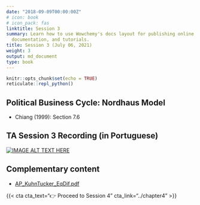 ```yaml
---
date: "2018-09-09T00:00:00Z"
# icon: book
# icon_pack: fas
linktitle: Session 3
summary: Learn how to use Wowchemy's docs layout for publishing online courses, software
  documentation, and tutorials.
title: Session 3 (July 06, 2021)
weight: 3
output: md_document
type: book
---
```


```r
knitr::opts_chunk$set(echo = TRUE)
reticulate::repl_python()
```


## Political Business Cycle: Nordhaus Model
- Chiang (1999): Section 7.6

## TA Session 3 Recording (in Portuguese)

[![IMAGE ALT TEXT HERE](https://img.youtube.com/vi/BzDElS-khy8/maxresdefault.jpg)](https://www.youtube.com/watch?v=BzDElS-khy8)


## Complementary content
- [AP_KuhnTucker_EqDif.pdf](../AP_KuhnTucker_EqDif.pdf)

{{< cta cta_text="👉 Proceed to Session 4" cta_link="../chapter4" >}}
